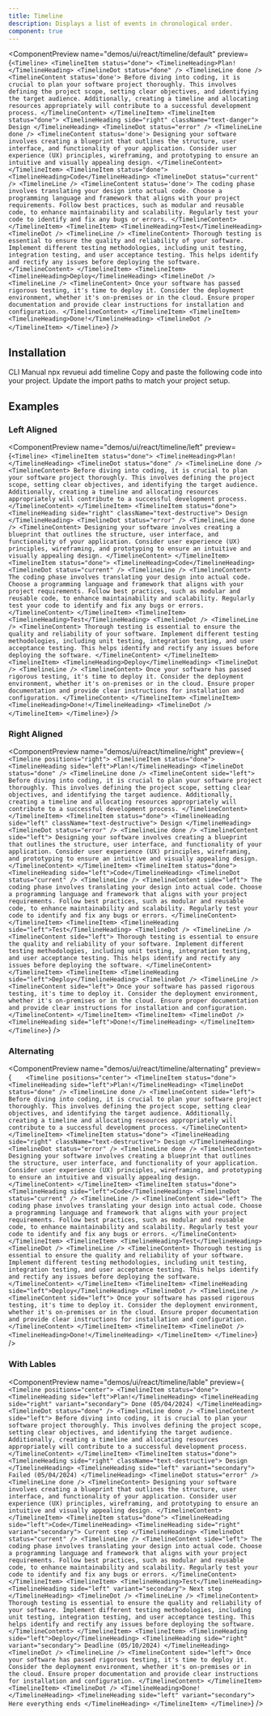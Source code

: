 ```yaml
---
title: Timeline
description: Displays a list of events in chronological order.
component: true
---
```


<ComponentPreview
  name="demos/ui/react/timeline/default"
  preview={`<Timeline>
    <TimelineItem status="done">
        <TimelineHeading>Plan!</TimelineHeading>
        <TimelineDot status="done" />
        <TimelineLine done />
        <TimelineContent status='done'>
            Before diving into coding, it is crucial to plan your software project
            thoroughly. This involves defining the project scope, setting clear
            objectives, and identifying the target audience. Additionally,
            creating a timeline and allocating resources appropriately will
            contribute to a successful development process.
        </TimelineContent>
    </TimelineItem>
    <TimelineItem status="done">
        <TimelineHeading side="right" className="text-danger">
            Design
        </TimelineHeading>
        <TimelineDot status="error" />
        <TimelineLine done />
        <TimelineContent status='done'>
            Designing your software involves creating a blueprint that outlines
            the structure, user interface, and functionality of your application.
            Consider user experience (UX) principles, wireframing, and prototyping
            to ensure an intuitive and visually appealing design.
        </TimelineContent>
    </TimelineItem>
    <TimelineItem status="done">
        <TimelineHeading>Code</TimelineHeading>
        <TimelineDot status="current" />
        <TimelineLine />
        <TimelineContent status='done'>
            The coding phase involves translating your design into actual code.
            Choose a programming language and framework that aligns with your
            project requirements. Follow best practices, such as modular and
            reusable code, to enhance maintainability and scalability. Regularly
            test your code to identify and fix any bugs or errors.
        </TimelineContent>
    </TimelineItem>
    <TimelineItem>
        <TimelineHeading>Test</TimelineHeading>
        <TimelineDot />
        <TimelineLine />
        <TimelineContent>
            Thorough testing is essential to ensure the quality and reliability of
            your software. Implement different testing methodologies, including
            unit testing, integration testing, and user acceptance testing. This
            helps identify and rectify any issues before deploying the software.
        </TimelineContent>
    </TimelineItem>
    <TimelineItem>
        <TimelineHeading>Deploy</TimelineHeading>
        <TimelineDot />
        <TimelineLine />
        <TimelineContent>
            Once your software has passed rigorous testing, it's time to deploy
            it. Consider the deployment environment, whether it's on-premises or
            in the cloud. Ensure proper documentation and provide clear
            instructions for installation and configuration.
        </TimelineContent>
    </TimelineItem>
    <TimelineItem>
        <TimelineHeading>Done!</TimelineHeading>
        <TimelineDot />
    </TimelineItem>
</Timeline>`}
/>

## Installation

<Tabs defaultValue="cli">
<TabsList>
<TabsTrigger value="cli">
CLI
</TabsTrigger>
<TabsTrigger value="manual">  
Manual
</TabsTrigger>
</TabsList>

<TabsContent value="cli">
<Bash>
<BashCommand>npx</BashCommand> revueui add timeline
</Bash>
</TabsContent>

<TabsContent value="manual">
<Steps>
  <Step>Copy and paste the following code into your project.</Step>
  <ComponentSource name={["ui/react/timeline"]} extension={["tsx"]} />
  <Step>Update the import paths to match your project setup.</Step>
</Steps>
</TabsContent>
</Tabs>

## Examples

### Left Aligned

<ComponentPreview
  name="demos/ui/react/timeline/left"
  preview={`<Timeline>
         <TimelineItem status="done">
            <TimelineHeading>Plan!</TimelineHeading>
            <TimelineDot status="done" />
            <TimelineLine done />
            <TimelineContent>
               Before diving into coding, it is crucial to plan your software project
               thoroughly. This involves defining the project scope, setting clear
               objectives, and identifying the target audience. Additionally,
               creating a timeline and allocating resources appropriately will
               contribute to a successful development process.
            </TimelineContent>
         </TimelineItem>
         <TimelineItem status="done">
            <TimelineHeading side="right" className="text-destructive">
               Design
            </TimelineHeading>
            <TimelineDot status="error" />
            <TimelineLine done />
            <TimelineContent>
               Designing your software involves creating a blueprint that outlines
               the structure, user interface, and functionality of your application.
               Consider user experience (UX) principles, wireframing, and prototyping
               to ensure an intuitive and visually appealing design.
            </TimelineContent>
         </TimelineItem>
         <TimelineItem status="done">
            <TimelineHeading>Code</TimelineHeading>
            <TimelineDot status="current" />
            <TimelineLine />
            <TimelineContent>
               The coding phase involves translating your design into actual code.
               Choose a programming language and framework that aligns with your
               project requirements. Follow best practices, such as modular and
               reusable code, to enhance maintainability and scalability. Regularly
               test your code to identify and fix any bugs or errors.
            </TimelineContent>
         </TimelineItem>
         <TimelineItem>
            <TimelineHeading>Test</TimelineHeading>
            <TimelineDot />
            <TimelineLine />
            <TimelineContent>
               Thorough testing is essential to ensure the quality and reliability of
               your software. Implement different testing methodologies, including
               unit testing, integration testing, and user acceptance testing. This
               helps identify and rectify any issues before deploying the software.
            </TimelineContent>
         </TimelineItem>
         <TimelineItem>
            <TimelineHeading>Deploy</TimelineHeading>
            <TimelineDot />
            <TimelineLine />
            <TimelineContent>
               Once your software has passed rigorous testing, it's time to deploy
               it. Consider the deployment environment, whether it's on-premises or
               in the cloud. Ensure proper documentation and provide clear
               instructions for installation and configuration.
            </TimelineContent>
         </TimelineItem>
         <TimelineItem>
            <TimelineHeading>Done!</TimelineHeading>
            <TimelineDot />
         </TimelineItem>
      </Timeline>`}
/>

### Right Aligned

<ComponentPreview
  name="demos/ui/react/timeline/right"
  preview={` <Timeline positions="right">
         <TimelineItem status="done">
            <TimelineHeading side="left">Plan!</TimelineHeading>
            <TimelineDot status="done" />
            <TimelineLine done />
            <TimelineContent side="left">
               Before diving into coding, it is crucial to plan your software project
               thoroughly. This involves defining the project scope, setting clear
               objectives, and identifying the target audience. Additionally,
               creating a timeline and allocating resources appropriately will
               contribute to a successful development process.
            </TimelineContent>
         </TimelineItem>
         <TimelineItem status="done">
            <TimelineHeading side="left" className="text-destructive">
               Design
            </TimelineHeading>
            <TimelineDot status="error" />
            <TimelineLine done />
            <TimelineContent side="left">
               Designing your software involves creating a blueprint that outlines
               the structure, user interface, and functionality of your application.
               Consider user experience (UX) principles, wireframing, and prototyping
               to ensure an intuitive and visually appealing design.
            </TimelineContent>
         </TimelineItem>
         <TimelineItem status="done">
            <TimelineHeading side="left">Code</TimelineHeading>
            <TimelineDot status="current" />
            <TimelineLine />
            <TimelineContent side="left">
               The coding phase involves translating your design into actual code.
               Choose a programming language and framework that aligns with your
               project requirements. Follow best practices, such as modular and
               reusable code, to enhance maintainability and scalability. Regularly
               test your code to identify and fix any bugs or errors.
            </TimelineContent>
         </TimelineItem>
         <TimelineItem>
            <TimelineHeading side="left">Test</TimelineHeading>
            <TimelineDot />
            <TimelineLine />
            <TimelineContent side="left">
               Thorough testing is essential to ensure the quality and reliability of
               your software. Implement different testing methodologies, including
               unit testing, integration testing, and user acceptance testing. This
               helps identify and rectify any issues before deploying the software.
            </TimelineContent>
         </TimelineItem>
         <TimelineItem>
            <TimelineHeading side="left">Deploy</TimelineHeading>
            <TimelineDot />
            <TimelineLine />
            <TimelineContent side="left">
               Once your software has passed rigorous testing, it's time to deploy
               it. Consider the deployment environment, whether it's on-premises or
               in the cloud. Ensure proper documentation and provide clear
               instructions for installation and configuration.
            </TimelineContent>
         </TimelineItem>
         <TimelineItem>
            <TimelineDot />
            <TimelineHeading side="left">Done!</TimelineHeading>
         </TimelineItem>
      </Timeline>`}
/>

### Alternating

<ComponentPreview
  name="demos/ui/react/timeline/alternating"
  preview={`    <Timeline positions="center">
         <TimelineItem status="done">
            <TimelineHeading side="left">Plan!</TimelineHeading>
            <TimelineDot status="done" />
            <TimelineLine done />
            <TimelineContent side="left">
               Before diving into coding, it is crucial to plan your software project
               thoroughly. This involves defining the project scope, setting clear
               objectives, and identifying the target audience. Additionally,
               creating a timeline and allocating resources appropriately will
               contribute to a successful development process.
            </TimelineContent>
         </TimelineItem>
         <TimelineItem status="done">
            <TimelineHeading side="right" className="text-destructive">
               Design
            </TimelineHeading>
            <TimelineDot status="error" />
            <TimelineLine done />
            <TimelineContent>
               Designing your software involves creating a blueprint that outlines
               the structure, user interface, and functionality of your application.
               Consider user experience (UX) principles, wireframing, and prototyping
               to ensure an intuitive and visually appealing design.
            </TimelineContent>
         </TimelineItem>
         <TimelineItem status="done">
            <TimelineHeading side="left">Code</TimelineHeading>
            <TimelineDot status="current" />
            <TimelineLine />
            <TimelineContent side="left">
               The coding phase involves translating your design into actual code.
               Choose a programming language and framework that aligns with your
               project requirements. Follow best practices, such as modular and
               reusable code, to enhance maintainability and scalability. Regularly
               test your code to identify and fix any bugs or errors.
            </TimelineContent>
         </TimelineItem>
         <TimelineItem>
            <TimelineHeading>Test</TimelineHeading>
            <TimelineDot />
            <TimelineLine />
            <TimelineContent>
               Thorough testing is essential to ensure the quality and reliability of
               your software. Implement different testing methodologies, including
               unit testing, integration testing, and user acceptance testing. This
               helps identify and rectify any issues before deploying the software.
            </TimelineContent>
         </TimelineItem>
         <TimelineItem>
            <TimelineHeading side="left">Deploy</TimelineHeading>
            <TimelineDot />
            <TimelineLine />
            <TimelineContent side="left">
               Once your software has passed rigorous testing, it's time to deploy
               it. Consider the deployment environment, whether it's on-premises or
               in the cloud. Ensure proper documentation and provide clear
               instructions for installation and configuration.
            </TimelineContent>
         </TimelineItem>
         <TimelineItem>
            <TimelineDot />
            <TimelineHeading>Done!</TimelineHeading>
         </TimelineItem>
      </Timeline>`}
/>

### With Lables

<ComponentPreview
  name="demos/ui/react/timeline/lable"
  preview={` <Timeline positions="center">
         <TimelineItem status="done">
            <TimelineHeading side="left">Plan!</TimelineHeading>
            <TimelineHeading side="right" variant="secondary">
               Done (05/04/2024)
            </TimelineHeading>
            <TimelineDot status="done" />
            <TimelineLine done />
            <TimelineContent side="left">
               Before diving into coding, it is crucial to plan your software project
               thoroughly. This involves defining the project scope, setting clear
               objectives, and identifying the target audience. Additionally,
               creating a timeline and allocating resources appropriately will
               contribute to a successful development process.
            </TimelineContent>
         </TimelineItem>
         <TimelineItem status="done">
            <TimelineHeading side="right" className="text-destructive">
               Design
            </TimelineHeading>
            <TimelineHeading side="left" variant="secondary">
               Failed (05/04/2024)
            </TimelineHeading>
            <TimelineDot status="error" />
            <TimelineLine done />
            <TimelineContent>
               Designing your software involves creating a blueprint that outlines
               the structure, user interface, and functionality of your application.
               Consider user experience (UX) principles, wireframing, and prototyping
               to ensure an intuitive and visually appealing design.
            </TimelineContent>
         </TimelineItem>
         <TimelineItem status="done">
            <TimelineHeading side="left">Code</TimelineHeading>
            <TimelineHeading side="right" variant="secondary">
               Current step
            </TimelineHeading>
            <TimelineDot status="current" />
            <TimelineLine />
            <TimelineContent side="left">
               The coding phase involves translating your design into actual code.
               Choose a programming language and framework that aligns with your
               project requirements. Follow best practices, such as modular and
               reusable code, to enhance maintainability and scalability. Regularly
               test your code to identify and fix any bugs or errors.
            </TimelineContent>
         </TimelineItem>
         <TimelineItem>
            <TimelineHeading>Test</TimelineHeading>
            <TimelineHeading side="left" variant="secondary">
               Next step
            </TimelineHeading>
            <TimelineDot />
            <TimelineLine />
            <TimelineContent>
               Thorough testing is essential to ensure the quality and reliability of
               your software. Implement different testing methodologies, including
               unit testing, integration testing, and user acceptance testing. This
               helps identify and rectify any issues before deploying the software.
            </TimelineContent>
         </TimelineItem>
         <TimelineItem>
            <TimelineHeading side="left">Deploy</TimelineHeading>
            <TimelineHeading side="right" variant="secondary">
               Deadline (05/10/2024)
            </TimelineHeading>
            <TimelineDot />
            <TimelineLine />
            <TimelineContent side="left">
               Once your software has passed rigorous testing, it's time to deploy
               it. Consider the deployment environment, whether it's on-premises or
               in the cloud. Ensure proper documentation and provide clear
               instructions for installation and configuration.
            </TimelineContent>
         </TimelineItem>
         <TimelineItem>
            <TimelineDot />
            <TimelineHeading>Done!</TimelineHeading>
            <TimelineHeading side="left" variant="secondary">
               Here everything ends
            </TimelineHeading>
         </TimelineItem>
      </Timeline>`}
/>